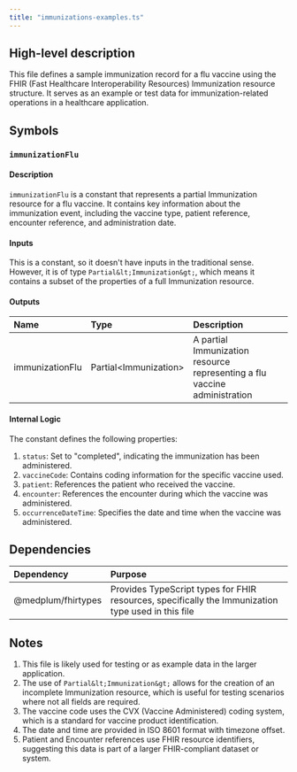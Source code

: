 ```yaml
---
title: "immunizations-examples.ts"
---
```


## High-level description
This file defines a sample immunization record for a flu vaccine using the FHIR (Fast Healthcare Interoperability Resources) Immunization resource structure. It serves as an example or test data for immunization-related operations in a healthcare application.

## Symbols

### `immunizationFlu`
#### Description
`immunizationFlu` is a constant that represents a partial Immunization resource for a flu vaccine. It contains key information about the immunization event, including the vaccine type, patient reference, encounter reference, and administration date.

#### Inputs
This is a constant, so it doesn't have inputs in the traditional sense. However, it is of type `Partial&lt;Immunization&gt;`, which means it contains a subset of the properties of a full Immunization resource.

#### Outputs
| Name | Type | Description |
|:-----|:-----|:------------|
| immunizationFlu | Partial&lt;Immunization&gt; | A partial Immunization resource representing a flu vaccine administration |

#### Internal Logic
The constant defines the following properties:
1. `status`: Set to "completed", indicating the immunization has been administered.
2. `vaccineCode`: Contains coding information for the specific vaccine used.
3. `patient`: References the patient who received the vaccine.
4. `encounter`: References the encounter during which the vaccine was administered.
5. `occurrenceDateTime`: Specifies the date and time when the vaccine was administered.

## Dependencies
| Dependency | Purpose |
|:-----------|:--------|
| @medplum/fhirtypes | Provides TypeScript types for FHIR resources, specifically the Immunization type used in this file |

## Notes
1. This file is likely used for testing or as example data in the larger application.
2. The use of `Partial&lt;Immunization&gt;` allows for the creation of an incomplete Immunization resource, which is useful for testing scenarios where not all fields are required.
3. The vaccine code uses the CVX (Vaccine Administered) coding system, which is a standard for vaccine product identification.
4. The date and time are provided in ISO 8601 format with timezone offset.
5. Patient and Encounter references use FHIR resource identifiers, suggesting this data is part of a larger FHIR-compliant dataset or system.